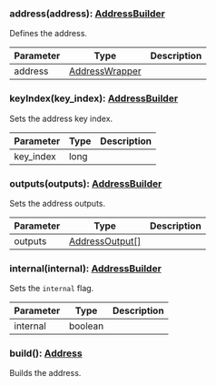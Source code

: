 ### address(address): [AddressBuilder](#addressbuilder)

Defines the address.

| Parameter | Type                              | Description |
| --------- | --------------------------------- | ----------- |
| address   | [AddressWrapper](#addresswrapper) |             |

### keyIndex(key_index): [AddressBuilder](#addressbuilder)

Sets the address key index.

| Parameter | Type | Description |
| --------- | ---- | ----------- |
| key_index | long |             |

### outputs(outputs): [AddressBuilder](#addressbuilder)

Sets the address outputs.

| Parameter | Type                              | Description |
| --------- | --------------------------------- | ----------- |
| outputs   | [AddressOutput[]](#addressoutput) |             |

### internal(internal): [AddressBuilder](#addressbuilder)

Sets the `internal` flag.

| Parameter | Type    | Description |
| --------- | ------- | ----------- |
| internal  | boolean |             |

### build(): [Address](#address)

Builds the address.
